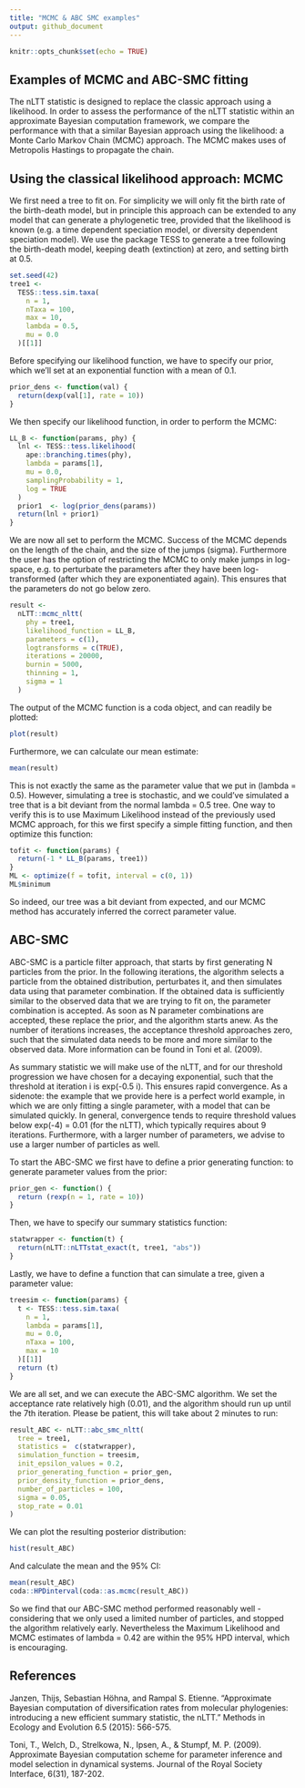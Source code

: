 ```yaml
---
title: "MCMC & ABC SMC examples"
output: github_document
---
```


```r
knitr::opts_chunk$set(echo = TRUE)
```

## Examples of MCMC and ABC-SMC fitting

The nLTT statistic is designed to replace the classic approach using a likelihood. In order to assess the performance of the nLTT statistic within an approximate Bayesian computation framework, we compare the performance with that a similar Bayesian approach using the likelihood: a Monte Carlo Markov Chain (MCMC) approach. The MCMC makes uses of Metropolis Hastings to propagate the chain.

## Using the classical likelihood approach: MCMC
We first need a tree to fit on. For simplicity we will only fit the birth rate of the birth-death model, but in principle this approach can be extended to any model that can generate a phylogenetic tree, provided that the likelihood is known (e.g. a time dependent speciation model, or diversity dependent speciation model). We use the package TESS to generate a tree following the birth-death model, keeping death (extinction) at zero, and setting birth at 0.5.

``` r
set.seed(42)
tree1 <-
  TESS::tess.sim.taxa(
    n = 1,
    nTaxa = 100,
    max = 10,
    lambda = 0.5,
    mu = 0.0
  )[[1]]
```

Before specifying our likelihood function, we have to specify our prior, which we'll set at an exponential function with a mean of 0.1.

``` r
prior_dens <- function(val) {
  return(dexp(val[1], rate = 10))
}
```

We then specify our likelihood function, in order to perform the MCMC:

``` r
LL_B <- function(params, phy) {
  lnl <- TESS::tess.likelihood(
    ape::branching.times(phy),
    lambda = params[1],
    mu = 0.0,
    samplingProbability = 1,
    log = TRUE
  )
  prior1  <- log(prior_dens(params))
  return(lnl + prior1)
}
```

We are now all set to perform the MCMC. Success of the MCMC depends on the length of the chain, and the size of the jumps (sigma). Furthermore the user has the option of restricting the MCMC to only make jumps in log-space, e.g. to perturbate the parameters after they have been log-transformed (after which they are exponentiated again). This ensures that the parameters do not go below zero.

``` r
result <-
  nLTT::mcmc_nltt(
    phy = tree1,
    likelihood_function = LL_B,
    parameters = c(1),
    logtransforms = c(TRUE),
    iterations = 20000,
    burnin = 5000,
    thinning = 1,
    sigma = 1
  )
```

The output of the MCMC function is a coda object, and can readily be plotted:

``` r
plot(result)
```

Furthermore, we can calculate our mean estimate:

``` r
mean(result)
```

This is not exactly the same as the parameter value that we put in (lambda = 0.5). However, simulating a tree is stochastic, and we could've simulated a tree that is a bit deviant from the normal lambda = 0.5 tree. One way to verify this is to use Maximum Likelihood instead of the previously used MCMC approach, for this we first specify a simple fitting function, and then optimize this function:

``` r
tofit <- function(params) {
  return(-1 * LL_B(params, tree1))
}
ML <- optimize(f = tofit, interval = c(0, 1))
ML$minimum
```

So indeed, our tree was a bit deviant from expected, and our MCMC method has accurately inferred the correct parameter value.

## ABC-SMC

ABC-SMC is a particle filter approach, that starts by first generating N particles from the prior. In the following iterations, the algorithm selects a particle from the obtained distribution, perturbates it, and then simulates data using that parameter combination. If the obtained data is sufficiently similar to the observed data that we are trying to fit on, the parameter combination is accepted. As soon as N parameter combinations are accepted, these replace the prior, and the algorithm starts anew. As the number of iterations increases, the acceptance threshold approaches zero, such that the simulated data needs to be more and more similar to the observed data. More information can be found in Toni et al. (2009).

As summary statistic we will make use of the nLTT, and for our threshold progression we have chosen for a decaying exponential, such that the threshold at iteration i is exp(-0.5 i). This ensures rapid convergence. As a sidenote: the example that we provide here is a perfect world example, in which we are only fitting a single parameter, with a model that can be simulated quickly. In general, convergence tends to require threshold values below exp(-4) = 0.01 (for the nLTT), which typically requires about 9 iterations. Furthermore, with a larger number of parameters, we advise to use a larger number of particles as well.

To start the ABC-SMC we first have to define a prior generating function: to generate parameter values from the prior:

``` r
prior_gen <- function() {
  return (rexp(n = 1, rate = 10))
}
```

Then, we have to specify our summary statistics function:

``` r
statwrapper <- function(t) {
  return(nLTT::nLTTstat_exact(t, tree1, "abs"))
}
```

Lastly, we have to define a function that can simulate a tree, given a parameter value:

``` r
treesim <- function(params) {
  t <- TESS::tess.sim.taxa(
    n = 1,
    lambda = params[1],
    mu = 0.0,
    nTaxa = 100,
    max = 10
  )[[1]]
  return (t)
}
```

We are all set, and we can execute the ABC-SMC algorithm. We set the acceptance rate relatively high (0.01), and the algorithm should run up until the 7th iteration. Please be patient, this will take about 2 minutes to run:

``` r
result_ABC <- nLTT::abc_smc_nltt(
  tree = tree1,
  statistics =  c(statwrapper),
  simulation_function = treesim,
  init_epsilon_values = 0.2,
  prior_generating_function = prior_gen,
  prior_density_function = prior_dens,
  number_of_particles = 100,
  sigma = 0.05,
  stop_rate = 0.01
)
```

We can plot the resulting posterior distribution:

``` r
hist(result_ABC)
```

And calculate the mean and the 95% CI:

``` r
mean(result_ABC)
coda::HPDinterval(coda::as.mcmc(result_ABC))
```

So we find that our ABC-SMC method performed reasonably well - considering that we only used a limited number of particles, and stopped the algorithm relatively early. Nevertheless the Maximum Likelihood and MCMC estimates of lambda = 0.42 are within the 95% HPD interval, which is encouraging.

## References 
Janzen, Thijs, Sebastian Höhna, and Rampal S. Etienne. "Approximate Bayesian computation of diversification rates from molecular phylogenies: introducing a new efficient summary statistic, the nLTT." Methods in Ecology and Evolution 6.5 (2015): 566-575.

Toni, T., Welch, D., Strelkowa, N., Ipsen, A., & Stumpf, M. P. (2009). Approximate Bayesian computation scheme for parameter inference and model selection in dynamical systems. Journal of the Royal Society Interface, 6(31), 187-202.